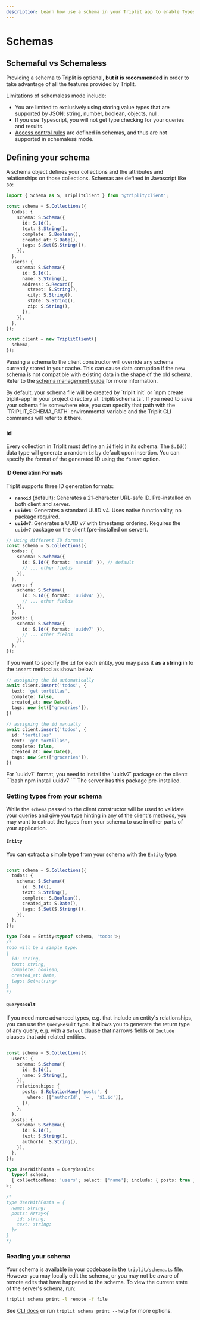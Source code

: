 ```yaml
---
description: Learn how use a schema in your Triplit app to enable Typescript support and data validation.
---
```



# Schemas

## Schemaful vs Schemaless

Providing a schema to Triplit is optional, **but it is recommended** in order to
take advantage of all the features provided by Triplit.

Limitations of schemaless mode include:

- You are limited to exclusively using storing value types that are supported by JSON: string, number, boolean, objects, null.
- If you use Typescript, you will not get type checking for your queries and results.
- [Access control rules](/schemas/rules) are defined in schemas, and thus are not supported in schemaless mode.

## Defining your schema

A schema object defines your collections and the attributes and relationships on those collections. Schemas are defined in Javascript like so:

```typescript
import { Schema as S, TriplitClient } from '@triplit/client';

const schema = S.Collections({
  todos: {
    schema: S.Schema({
      id: S.Id(),
      text: S.String(),
      complete: S.Boolean(),
      created_at: S.Date(),
      tags: S.Set(S.String()),
    }),
  },
  users: {
    schema: S.Schema({
      id: S.Id(),
      name: S.String(),
      address: S.Record({
        street: S.String(),
        city: S.String(),
        state: S.String(),
        zip: S.String(),
      }),
    }),
  },
});

const client = new TriplitClient({
  schema,
});
```

Passing a schema to the client constructor will override any schema currently stored in your cache. This can cause data corruption if the new schema is not compatible with existing data in the shape of the old schema. Refer to the [schema management guide](/schemas/updating) for more information.

<Callout>
  By default, your schema file will be created by `triplit init` or `npm create
  triplit-app` in your project directory at `triplit/schema.ts`. If you need to
  save your schema file somewhere else, you can specify that path with the
  `TRIPLIT_SCHEMA_PATH` environmental variable and the Triplit CLI commands will
  refer to it there.
</Callout>

### id

Every collection in Triplit must define an `id` field in its schema. The `S.Id()` data type will generate a random `id` by default upon insertion. You can specify the format of the generated ID using the `format` option.

#### ID Generation Formats

Triplit supports three ID generation formats:

- **`nanoid`** (default): Generates a 21-character URL-safe ID. Pre-installed on both client and server.
- **`uuidv4`**: Generates a standard UUID v4. Uses native functionality, no package required.
- **`uuidv7`**: Generates a UUID v7 with timestamp ordering. Requires the `uuidv7` package on the client (pre-installed on server).

```typescript
// Using different ID formats
const schema = S.Collections({
  todos: {
    schema: S.Schema({
      id: S.Id({ format: 'nanoid' }), // default
      // ... other fields
    }),
  },
  users: {
    schema: S.Schema({
      id: S.Id({ format: 'uuidv4' }),
      // ... other fields
    }),
  },
  posts: {
    schema: S.Schema({
      id: S.Id({ format: 'uuidv7' }),
      // ... other fields
    }),
  },
});
```

If you want to specify the `id` for each entity, you may pass it **as a string** in to the `insert` method as shown below.

```typescript
// assigning the id automatically
await client.insert('todos', {
  text: 'get tortillas',
  complete: false,
  created_at: new Date(),
  tags: new Set(['groceries']),
})

// assigning the id manually
await client.insert('todos', {
  id: 'tortillas'
  text: 'get tortillas',
  complete: false,
  created_at: new Date(),
  tags: new Set(['groceries']),
})
```

<Callout type="info">
  For `uuidv7` format, you need to install the `uuidv7` package on the client:
  ```bash npm install uuidv7 ``` The server has this package pre-installed.
</Callout>

### Getting types from your schema

While the `schema` passed to the client constructor will be used to validate your queries and give you type hinting in any of the client's methods, you may want to extract the types from your schema to use in other parts of your application.

#### `Entity`

You can extract a simple type from your schema with the `Entity` type.

```typescript

const schema = S.Collections({
  todos: {
    schema: S.Schema({
      id: S.Id(),
      text: S.String(),
      complete: S.Boolean(),
      created_at: S.Date(),
      tags: S.Set(S.String()),
    }),
  },
});

type Todo = Entity<typeof schema, 'todos'>;
/* 
Todo will be a simple type:
{ 
  id: string, 
  text: string, 
  complete: boolean, 
  created_at: Date, 
  tags: Set<string> 
} 
*/
```

#### `QueryResult`

If you need more advanced types, e.g. that include an entity's relationships, you can use the `QueryResult` type. It allows you to generate the return type of any query, e.g. with a `Select` clause that narrows fields or `Include` clauses that add related entities.

```ts

const schema = S.Collections({
  users: {
    schema: S.Schema({
      id: S.Id(),
      name: S.String(),
    }),
    relationships: {
      posts: S.RelationMany('posts', {
        where: [['authorId', '=', '$1.id']],
      }),
    },
  },
  posts: {
    schema: S.Schema({
      id: S.Id(),
      text: S.String(),
      authorId: S.String(),
    }),
  },
});

type UserWithPosts = QueryResult<
  typeof schema,
  { collectionName: 'users'; select: ['name']; include: { posts: true } }
>;

/*
type UserWithPosts = {
  name: string;
  posts: Array<{
    id: string;
    text: string;
  }>
}
*/
```

### Reading your schema

Your schema is available in your codebase in the `triplit/schema.ts` file. However you may locally edit the schema, or you may not be aware of remote edits that have happened to the schema. To view the current state of the server's schema, run:

```bash
triplit schema print -l remote -f file
```

See [CLI docs](/cli/schema#triplit-schema-print) or run `triplit schema print --help` for more options.
